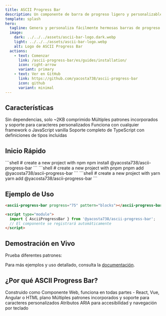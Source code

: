 ```yaml
---
title: ASCII Progress Bar
description: Un componente de barra de progreso ligero y personalizable para la web
template: splash
hero:
  tagline: Genera y personaliza fácilmente hermosas barras de progreso ASCII para cualquier aplicación.
  image:
    dark: ../../../assets/ascii-bar-logo.dark.webp
    light: ../../../assets/ascii-bar-logo.webp
    alt: Logo de ASCII Progress Bar
  actions:
    - text: Comenzar
      link: /ascii-progress-bar/es/guides/installation/
      icon: right-arrow
      variant: primary
    - text: Ver en GitHub
      link: https://github.com/yacosta738/ascii-progress-bar
      icon: github
      variant: minimal
---
```



## Características

<CardGrid stagger>
  <Card title="Ligero" icon="rocket">
    Sin dependencias, solo ~2KB comprimido
  </Card>
  <Card title="Personalizable" icon="pencil">
    Múltiples patrones incorporados y soporte para caracteres personalizados
  </Card>
  <Card title="Componente Web" icon="puzzle">
    Funciona con cualquier framework o JavaScript vanilla
  </Card>
  <Card title="TypeScript" icon="document">
    Soporte completo de TypeScript con definiciones de tipos incluidas
  </Card>
</CardGrid>

## Inicio Rápido

<PackageManagerTabs>
      <Fragment slot="npm">
      ```shell
      # create a new project with npm
      npm install @yacosta738/ascii-progress-bar
      ```
      </Fragment>
      <Fragment slot="pnpm">
      ```shell
      # create a new project with pnpm
      pnpm add @yacosta738/ascii-progress-bar
      ```
      </Fragment>
      <Fragment slot="yarn">
      ```shell
      # create a new project with yarn
      yarn add @yacosta738/ascii-progress-bar
      ```
      </Fragment>
    </PackageManagerTabs>

## Ejemplo de Uso

```html
<ascii-progress-bar progress="75" pattern="blocks"></ascii-progress-bar>

<script type="module">
  import { AsciiProgressBar } from '@yacosta738/ascii-progress-bar';
  // El componente se registrará automáticamente
</script>
```

## Demostración en Vivo

Prueba diferentes patrones:

<AsciiProgressBarDemo />

Para más ejemplos y uso detallado, consulta la [documentación](/ascii-progress-bar/es/examples/all/).

## ¿Por qué ASCII Progress Bar?

<CardGrid>
  <Card title="Independiente del Framework" icon="puzzle">
    Construido como Componente Web, funciona en todas partes - React, Vue, Angular o HTML plano
  </Card>
  <Card title="Fácil de Estilizar" icon="setting">
    Múltiples patrones incorporados y soporte para caracteres personalizados
  </Card>
  <Card title="Accesible" icon="approve-check">
    Atributos ARIA para accesibilidad y navegación por teclado
  </Card>
</CardGrid>
